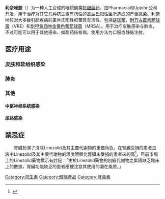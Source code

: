 {{Expand English
| 1=Linezolid
| date=2016-05-16
| fa=yes
| topic=药理学
}}
{{medical}}
{{drugbox
| Verifiedfields = changed
| verifiedrevid = 415028406
| IUPAC_name = (''S'')-''N''-({3-[3-fluoro-4-(morpholin-4-yl)phenyl]-2-oxo-1,3-oxazolidin-5-yl}methyl)acetamide
| image = Linezolid.svg
| alt = 利奈唑胺的结构式

| image2 = Linezolid-from-xtal-2008-3D-balls.png

<!--Clinical data-->
| tradename = Zyvox, Zyvoxam, Zyvoxid <!-- not all the generics here, please! -->
| Drugs.com = {{drugs.com|monograph|linezolid}}
| MedlinePlus = a602004
| licence_US = Linezolid
| pregnancy_AU = C
| pregnancy_US = C
| legal_AU = S4
| legal_CA = Rx-only
| legal_UK = POM
| legal_US = Rx-only
| routes_of_administration = 静脉注射，口服

<!--Pharmacokinetic data-->
| bioavailability = ~100% (口服)
| protein_bound = 低 (31%)
| metabolism = [[肝脏|经肝]] (50–70%, [[细胞色素P450|CYP]] not 参与)
| elimination_half-life = 4.2–5.4 h (儿童更短)
| excretion = 非肾, [[肾|尿液]], 粪便

<!--Identifiers-->
| CASNo_Ref = {{cascite|correct|CAS}}
| CAS_number_Ref = {{cascite|correct|??}}
| CAS_number = 165800-03-3
| ATC_prefix = J01
| ATC_suffix = XX08
| PubChem = 441401
| DrugBank_Ref = {{drugbankcite|changed|drugbank}}
| DrugBank = DB00601
| ChemSpiderID_Ref = {{chemspidercite|correct|chemspider}}
| ChemSpiderID = 390139
| NIAID_ChemDB = 070944
| UNII_Ref = {{fdacite|correct|FDA}}
| UNII = ISQ9I6J12J
| KEGG_Ref = {{keggcite|correct|kegg}}
| KEGG = D00947
| ChEMBL_Ref = {{ebicite|correct|EBI}}
| ChEMBL = 126

<!--Chemical data-->
| C=16 | H=20 | F=1 | N=3 | O=4 
| molecular_weight = 337.346 g/mol
| smiles = O=C1O[C@@H](CNC(=O)C)CN1c3cc(F)c(N2CCOCC2)cc3
| InChI = 1/C16H20FN3O4/c1-11(21)18-9-13-10-20(16(22)24-13)12-2-3-15(14(17)8-12)19-4-6-23-7-5-19/h2-3,8,13H,4-7,9-10H2,1H3,(H,18,21)/t13-/m0/s1
| StdInChI_Ref = {{stdinchicite|correct|chemspider}}
| StdInChI = 1S/C16H20FN3O4/c1-11(21)18-9-13-10-20(16(22)24-13)12-2-3-15(14(17)8-12)19-4-6-23-7-5-19/h2-3,8,13H,4-7,9-10H2,1H3,(H,18,21)/t13-/m0/s1
| StdInChIKey_Ref = {{stdinchicite|correct|chemspider}}
| StdInChIKey = TYZROVQLWOKYKF-ZDUSSCGKSA-N
}}

'''利奈唑胺'''（{{lang|en|Linezolid}}）为一种人工合成的唑烷酮类[[抗细菌药|抗细菌药]]，由Pharmacia和Upjohn公司开发，用于治疗对其它几种抗生素有抗性的[[革兰氏阳性菌|革兰氏阳性菌]]所造成的严重[[感染|感染]]。利奈唑胺对大多数引起疾病的革兰氏阳性细菌具有活性，包括[[链球菌|链球菌]]，[[抗萬古黴素腸球菌|耐万古霉素肠球菌]]（VRE）和[[耐甲氧西林金黄色葡萄球菌|耐甲氧西林金黄色葡萄球菌]]（MRSA）。用于治疗皮肤感染与肺炎，不过可能可以用于其他感染，如耐药结核病。使用方法为口服或静脉注射。

==医疗用途==
===皮肤和软组织感染===
===肺炎===
===其他===
====中枢神经系统感染====
====尿路感染====
==禁忌症==
　　腎臟扮演了清除Linezolid及其主要代謝物的重要角色，在腎臟受損的患者血液中Linezolid及其主要代謝物的濃度明顯比腎臟未受損的患者來的高<ref>{{cite journal |author1=Souza |coauthors=E., Crass, R. L., Felton, J., Hanaya, K., & Pai, M. P. |title=Accumulation of major linezolid metabolites in patients with renal impairment. |journal=Antimicrobial Agents and Chemotherapy |date=2020 |volume=64(5) |pmid=32152085}}</ref>，目前市場上的Linezolid藥物標示有註記：「由於Linezolid藥物的初級代謝物之累積缺乏臨床上的數據，腎臟功能缺乏的患者應被注意其使用的潛在風險。」


{{蛋白质合成抑制剂类抗生素}}

[[Category:抗生素|Category:抗生素]]
[[Category:輝瑞產品|Category:輝瑞產品]]
[[Category:肝毒素|Category:肝毒素]]